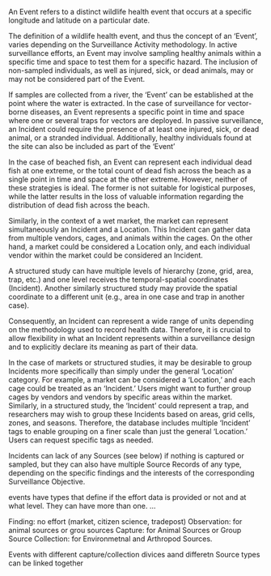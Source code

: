 <!-- # Event {.unnumbered} -->

An Event refers to a distinct wildlife health event that occurs at a specific longitude and latitude on a particular date.

The definition of a wildlife health event, and thus the concept of an 'Event', varies depending on the Surveillance Activity methodology. In active surveillance efforts, an Event may involve sampling healthy animals within a specific time and space to test them for a specific hazard. The inclusion of non-sampled individuals, as well as injured, sick, or dead animals, may or may not be considered part of the Event.

If samples are collected from a river, the 'Event' can be established at the point where the water is extracted. In the case of surveillance for vector-borne diseases, an Event  represents a specific point in time and space where one or several traps for vectors are deployed. In passive surveillance, an Incident could require the presence of at least one injured, sick, or dead animal, or a stranded individual. Additionally, healthy individuals found at the site can also be included as part of the 'Event'

In the case of beached fish, an Event can represent each individual dead fish at one extreme, or the total count of dead fish across the beach as a single point in time and space at the other extreme. However, neither of these strategies is ideal. The former is not suitable for logistical purposes, while the latter results in the loss of valuable information regarding the distribution of dead fish across the beach. 

Similarly, in the context of a wet market, the market can represent simultaneously an Incident and a Location. This Incident can gather data from multiple vendors, cages, and animals within the cages. On the other hand, a market could be considered a Location only, and each individual vendor within the market could be considered an Incident.

A structured study can have multiple levels of hierarchy (zone, grid, area, trap, etc.) and one level receives the temporal-spatial coordinates (Incident). Another similarly structured study may provide the spatial coordinate to a different unit (e.g., area in one case and trap in another case).

Consequently, an Incident can represent a wide range of units depending on the methodology used to record health data. Therefore, it is crucial to allow flexibility in what an Incident represents within a surveillance design and to explicitly declare its meaning as part of their data.

In the case of markets or structured studies, it may be desirable to group Incidents more specifically than simply under the general 'Location' category. For example, a market can be considered a 'Location,' and each cage could be treated as an 'Incident.' Users might want to further group cages by vendors and vendors by specific areas within the market. Similarly, in a structured study, the 'Incident' could represent a trap, and researchers may wish to group these Incidents based on areas, grid cells, zones, and seasons. Therefore, the database includes multiple 'Incident' tags to enable grouping on a finer scale than just the general 'Location.' Users can request specific tags as needed.

Incidents can lack of any Sources (see below) if nothing is captured or sampled, but they can also have multiple Source Records of any type, depending on the specific findings and the interests of the corresponding Surveillance Objective.



events have types that define if the effort data is provided or not and at what level. They can have more than one. ... 

Finding: no effort (market, citizen science, tradepost)
Observation: for animal sources or grou sources
Capture: for Animal Sources or Group Source
Collection: for Environmetnal and Arthropod Sources. 

Events with different capture/collection divices aand differetn Source types can be linked together 
